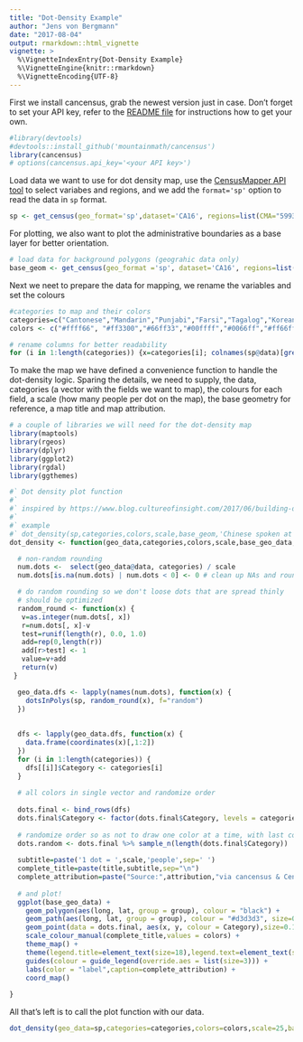 ```yaml
---
title: "Dot-Density Example"
author: "Jens von Bergmann"
date: "2017-08-04"
output: rmarkdown::html_vignette
vignette: >
  %\VignetteIndexEntry{Dot-Density Example}
  %\VignetteEngine{knitr::rmarkdown}
  %\VignetteEncoding{UTF-8}
---
```


First we install cancensus, grab the newest version just in case. Don't forget to set your API key, refer to the [README file](https://github.com/mountainMath/cancensus) for instructions how to get your own.
```r
#library(devtools)
#devtools::install_github('mountainmath/cancensus')
library(cancensus)
# options(cancensus.api_key='<your API key>')
```

Load data we want to use for dot density map, use the [CensusMapper API tool](https://censusmapper.ca/api) to select variabes and regions, and we add the `format='sp'` option to read the data in `sp` format.
```r
sp <- get_census(geo_format='sp',dataset='CA16', regions=list(CMA="59933"), vectors=c("v_CA16_2066","v_CA16_2060","v_CA16_1916","v_CA16_1727","v_CA16_1937","v_CA16_1958","v_CA16_1973"), level='DA')
```

For plotting, we also want to plot the administrative boundaries as a base layer for better orientation.
```r
# load data for background polygons (geograhic data only)
base_geom <- get_census(geo_format ='sp', dataset='CA16', regions=list(CMA="59933"),  level='CSD')
```

Next we neet to prepare the data for mapping, we rename the variables and set the colours
```r

#categories to map and their colors
categories=c("Cantonese","Mandarin","Punjabi","Farsi","Tagalog","Korean","Spanish")
colors <- c("#ffff66", "#ff3300","#66ff33","#00ffff","#0066ff","#ff66ff","#6600cc")

# rename columns for better readability
for (i in 1:length(categories)) {x=categories[i]; colnames(sp@data)[grep(x,colnames(sp@data))]<-x}
```


To make the map we have defined a convenience function to handle the dot-density logic. Sparing the details, we need to supply, the data, categories (a vector with the fields we want to map), the colours for each field, a scale (how many people per dot on the map), the base geometry for reference, a map title and map attribution.
```r
# a couple of libraries we will need for the dot-density map
library(maptools)
library(rgeos)
library(dplyr)
library(ggplot2)
library(rgdal)
library(ggthemes)

#` Dot density plot function
#`
#` inspired by https://www.blog.cultureofinsight.com/2017/06/building-dot-density-maps-with-uk-census-data-in-r/
#`
#` example
#` dot_density(sp,categories,colors,scale,base_geom,'Chinese spoken at Home')
dot_density <- function(geo_data,categories,colors,scale,base_geo_data,title,attribution){

  # non-random rounding
  num.dots <-  select(geo_data@data, categories) / scale  
  num.dots[is.na(num.dots) | num.dots < 0] <- 0 # clean up NAs and rounding issues

  # do random rounding so we don't loose dots that are spread thinly
  # should be optimized
  random_round <- function(x) {
   v=as.integer(num.dots[, x])
   r=num.dots[, x]-v
   test=runif(length(r), 0.0, 1.0)
   add=rep(0,length(r))
   add[r>test] <- 1
   value=v+add
   return(v)
 }

  geo_data.dfs <- lapply(names(num.dots), function(x) {
    dotsInPolys(sp, random_round(x), f="random")
  })
  
  
  dfs <- lapply(geo_data.dfs, function(x) {
    data.frame(coordinates(x)[,1:2])
  })
  for (i in 1:length(categories)) {
    dfs[[i]]$Category <- categories[i]
  }
  
  # all colors in single vector and randomize order
  
  dots.final <- bind_rows(dfs)
  dots.final$Category <- factor(dots.final$Category, levels = categories)
  
  # randomize order so as not to draw one color at a time, with last color on top.
  dots.random <- dots.final %>% sample_n(length(dots.final$Category))
  
  subtitle=paste('1 dot = ',scale,'people',sep=' ')
  complete_title=paste(title,subtitle,sep="\n")
  complete_attribution=paste("Source:",attribution,"via cancensus & CensusMapper.ca")
  
  # and plot!
  ggplot(base_geo_data) +
    geom_polygon(aes(long, lat, group = group), colour = "black") +
    geom_path(aes(long, lat, group = group), colour = "#d3d3d3", size=0.1) +
    geom_point(data = dots.final, aes(x, y, colour = Category),size=0.1,alpha=0.7) +
    scale_colour_manual(complete_title,values = colors) +
    theme_map() +
    theme(legend.title=element_text(size=18),legend.text=element_text(size=18),plot.background = element_rect(fill = "#eeeeee"), legend.position = "top") +
    guides(colour = guide_legend(override.aes = list(size=3))) +
    labs(color = "label",caption=complete_attribution) +
    coord_map()
  
}
```

All that's left is to call the plot function with our data.

```r
dot_density(geo_data=sp,categories=categories,colors=colors,scale=25,base_geo_data=base_geom,'Most Common Non-Official Languages at Home',attribution="StatCan Census 2016")
```

